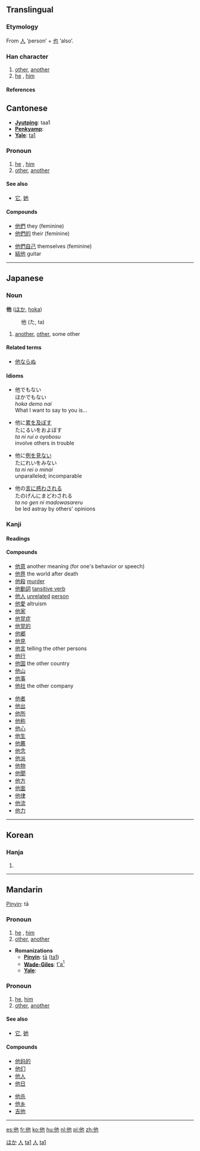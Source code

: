 {{zh-hanzi|{{zh-lookup|他}}}}
==Translingual==
===Etymology===
From [[人]] ‘person’ + [[也]] ‘also’.
===Han character===
{{Han char|rad=人|as=03|sn=5|four=2421<sub>2</sub>|canj=人心木 (OPD)}}
# [[other]], [[another]]
# [[he]] , [[him]]
====References====
{{Han ref|kx=0092.090|dkj=00370|dj=0195.120|hdz=10115.060|uh=4ED6|ud=20182|bh=A54C|bd=42316}}

==Cantonese==
*'''[[Jyutping]]''': taa1
*'''[[Penkyamp]]''': 
*'''[[Yale]]''': [[ta1]]
===Pronoun===
# [[he]] , [[him]]
# [[other]], [[another]]
====See also====
*[[它]], [[她]]
====Compounds====
{{top}}
*[[他們]] they (feminine)
*[[他們的]] their (feminine)
{{mid}}
*[[他們自己]] themselves (feminine)
*[[結他]] guitar
{{bottom}}
----
== Japanese ==
===Noun===
[[Category:Japanese nouns|ほか]]
'''他''' ([[ほか]], [[hoka]])
:他 (た, ta)
# [[another]], [[other]], some other

====Related terms====
*[[他ならぬ]]

====Idioms====
*他でもない<br>ほかでもない<br>''hoka demo nai''<br>What I want to say to you is...


*他に[[累]]を[[及ぼす]]<br>たにるいをおよぼす<br>''ta ni rui o oyobosu''<br>involve others in trouble


*他に[[例]]を[[見る|見ない]]<br>たにれいをみない<br>''ta ni rei o minai''<br>unparalleled; incomparable


*他の[[言]]に[[惑う|惑わされる]]<br>たのげんにまどわされる<br>''ta no gen ni madowasareru''<br>be led astray by others' opinions 




===Kanji===
{{ja-kanji|grade=|rs=人03}}
====Readings====
{{ja-readings|on=[[た]] ([[ta]])|kun=[[ほか]] ([[hoka]])}}

====Compounds====
{{top2}}
*[[他意]] another meaning (for one's behavior or speech)
*[[他界]] the world after death
*[[他殺]] [[murder]]
*[[他動詞]] [[tansitive verb]]
*[[他人]] [[unrelated]] [[person]]
*[[他愛]] altruism
*[[他家]] 
*[[他覚症]] 
*[[他覚的]] 
*[[他郷]] 
*[[他見]] 
*[[他言]] telling the other persons
*[[他行]] 
*[[他国]] the other country
*[[他山]] 
*[[他事]] 
*[[他社]] the other company
{{mid2}}
*[[他者]] 
*[[他出]] 
*[[他所]] 
*[[他称]] 
*[[他心]] 
*[[他生]] 
*[[他薦]] 
*[[他念]] 
*[[他派]]  
*[[他物]] 
*[[他聞]] 
*[[他方]] 
*[[他面]] 
*[[他律]] 
*[[他流]] 
*[[他力]] 
{{bottom}}
----
==Korean==
===Hanja===
{{ko-hanja|hangeul=[[타]]|rv=ta|mr=t'a}}
# {{defn|Korean}}
----
==Mandarin==
[[Pinyin]]: tā
===Pronoun===
# [[he]] , [[him]]
# [[other]], [[another]]

* '''Romanizations'''
** '''[[Pinyin]]''': [[tā]] ([[ta1]])
** '''[[Wade-Giles]]''': [[t'a1|t'a<sup>1</sup>]]
** '''[[Yale]]''': 

===Pronoun===
# [[he]], [[him]]
# [[other]], [[another]]
====See also====
*[[它]], [[她]]

====Compounds====
{{top}}
*[[他妈的]]
*[[他们]]
*[[他人]]
*[[他日]]
{{mid}}
*[[他杀]]
*[[他乡]]
*[[吉他]]
{{bottom}}
[[Category:zh-tw:Pronouns|人]]
[[Category:zh-cn:Pronouns|ta1]]
[[Category:zh-tw:Beginning Mandarin|人]]
[[Category:zh-cn:Beginning Mandarin|ta1]]
----


[[es:他]]
[[fr:他]]
[[ko:他]]
[[hu:他]]
[[nl:他]]
[[pl:他]]
[[zh:他]]